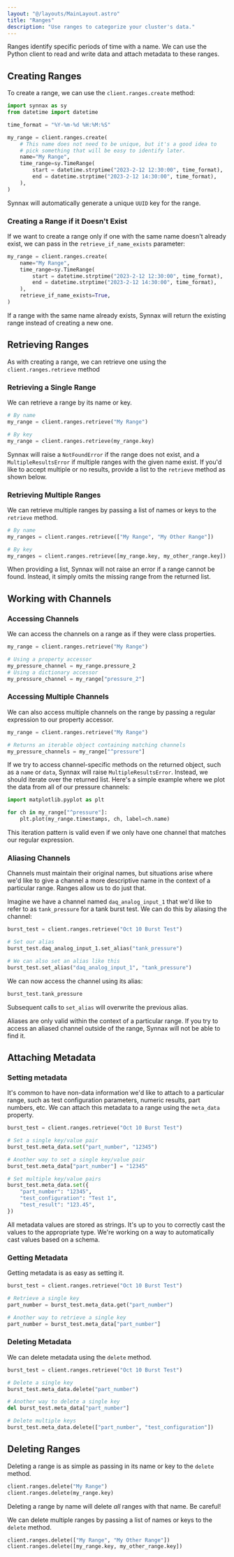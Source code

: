 ```yaml
---
layout: "@/layouts/MainLayout.astro"
title: "Ranges"
description: "Use ranges to categorize your cluster's data."
---
```



Ranges identify specific periods of time with a name. We can use the Python client to 
read and write data and attach metadata to these ranges.

## Creating Ranges

To create a range, we can use the `client.ranges.create` method:

```python
import synnax as sy
from datetime import datetime

time_format = "%Y-%m-%d %H:%M:%S"

my_range = client.ranges.create(
    # This name does not need to be unique, but it's a good idea to
    # pick something that will be easy to identify later.
    name="My Range",
    time_range=sy.TimeRange(
        start = datetime.strptime("2023-2-12 12:30:00", time_format),
        end = datetime.strptime("2023-2-12 14:30:00", time_format),
    ),
)
```

Synnax will automatically generate a unique `UUID` key for the range.

### Creating a Range if it Doesn't Exist

If we want to create a range only if one with the same name doesn't already exist,
we can pass in the `retrieve_if_name_exists` parameter:

```python
my_range = client.ranges.create(
    name="My Range",
    time_range=sy.TimeRange(
        start = datetime.strptime("2023-2-12 12:30:00", time_format),
        end = datetime.strptime("2023-2-12 14:30:00", time_format),
    ),
    retrieve_if_name_exists=True,
)
```

If a range with the same name already exists, Synnax will return the existing range
instead of creating a new one.

## Retrieving Ranges

As with creating a range, we can retrieve one using the `client.ranges.retrieve`
method

### Retrieving a Single Range

We can retrieve a range by its name or key.

```python
# By name
my_range = client.ranges.retrieve("My Range")

# By key
my_range = client.ranges.retrieve(my_range.key)
```

Synnax will raise a `NotFoundError` if the range does not exist, and a `MultipleResultsError`
if multiple ranges with the given name exist. If you'd like to accept multiple or no
results, provide a list to the `retrieve` method as shown below.

### Retrieving Multiple Ranges

We can retrieve multiple ranges by passing a list of names or keys to the
`retrieve` method.

```python
# By name
my_ranges = client.ranges.retrieve(["My Range", "My Other Range"])

# By key
my_ranges = client.ranges.retrieve([my_range.key, my_other_range.key])
```

When providing a list, Synnax will not raise an error if a range cannot be found. Instead,
it simply omits the missing range from the returned list.

## Working with Channels

### Accessing Channels

We can access the channels on a range as if they were class properties.

```python
my_range = client.ranges.retrieve("My Range")

# Using a property accessor
my_pressure_channel = my_range.pressure_2
# Using a dictionary accessor
my_pressure_channel = my_range["pressure_2"]
```

### Accessing Multiple Channels

We can also access multiple channels on the range by passing a regular expression to
our property accessor.

```python
my_range = client.ranges.retrieve("My Range")

# Returns an iterable object containing matching channels
my_pressure_channels = my_range["^pressure"]
```

If we try to access channel-specific methods on the returned object, such as a `name` or 
`data`, Synnax will raise `MultipleResultsError`. Instead, we should iterate over the 
returned list. Here's a simple example where we plot the data from all of our
pressure channels:

```python
import matplotlib.pyplot as plt

for ch in my_range["^pressure"]:
    plt.plot(my_range.timestamps, ch, label=ch.name)
```

This iteration pattern is valid even if we only have one channel that matches our 
regular expression.

### Aliasing Channels

Channels must maintain their original names, but situations arise where we'd like to give
a channel a more descriptive name in the context of a particular range. Ranges allow us to do just that.

Imagine we have a channel named `daq_analog_input_1` that we'd like to refer to as 
`tank_pressure` for a tank burst test. We can do this by aliasing the channel:

```python
burst_test = client.ranges.retrieve("Oct 10 Burst Test")

# Set our alias
burst_test.daq_analog_input_1.set_alias("tank_pressure")

# We can also set an alias like this
burst_test.set_alias("daq_analog_input_1", "tank_pressure")
```

We can now access the channel using its alias:

```python
burst_test.tank_pressure
```
Subsequent calls to `set_alias` will overwrite the previous alias. 

<Note class="warn">
Aliases are only valid within the context of a particular range. If you try to access an 
aliased channel outside of the range, Synnax will not be able to find it.
</Note>

## Attaching Metadata

### Setting metadata

It's common to have non-data information we'd like to attach to a particular range,
such as test configuration parameters, numeric results, part numbers, etc. We can attach
this metadata to a range using the `meta_data` property.

```python
burst_test = client.ranges.retrieve("Oct 10 Burst Test")

# Set a single key/value pair
burst_test.meta_data.set("part_number", "12345")

# Another way to set a single key/value pair
burst_test.meta_data["part_number"] = "12345"

# Set multiple key/value pairs
burst_test.meta_data.set({
    "part_number": "12345",
    "test_configuration": "Test 1",
    "test_result": "123.45",
})
```

<Note variant="info">
All metadata values are stored as strings. It's up to you to correctly
cast the values to the appropriate type. We're working on a way to automatically cast
values based on a schema.
</Note>

### Getting Metadata

Getting metadata is as easy as setting it. 

```python
burst_test = client.ranges.retrieve("Oct 10 Burst Test")

# Retrieve a single key
part_number = burst_test.meta_data.get("part_number")

# Another way to retrieve a single key
part_number = burst_test.meta_data["part_number"]
```
 
### Deleting Metadata

We can delete metadata using the `delete` method.

```python
burst_test = client.ranges.retrieve("Oct 10 Burst Test")

# Delete a single key
burst_test.meta_data.delete("part_number")

# Another way to delete a single key
del burst_test.meta_data["part_number"]

# Delete multiple keys
burst_test.meta_data.delete(["part_number", "test_configuration"])
```

## Deleting Ranges

Deleting a range is as simple as passing in its name or key to the `delete` method.

```python
client.ranges.delete("My Range")
client.ranges.delete(my_range.key)
```

<Note variant="info">
Deleting a range by name will delete <i>all</i> ranges with that name. Be careful!
</Note>

We can delete multiple ranges by passing a list of names or keys to the `delete` method.

```python
client.ranges.delete(["My Range", "My Other Range"])
client.ranges.delete([my_range.key, my_other_range.key])
```


